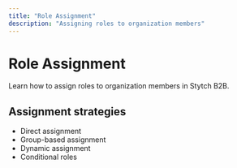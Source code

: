 ```yaml
---
title: "Role Assignment"
description: "Assigning roles to organization members"
---
```


# Role Assignment

Learn how to assign roles to organization members in Stytch B2B.

## Assignment strategies
- Direct assignment
- Group-based assignment
- Dynamic assignment
- Conditional roles
